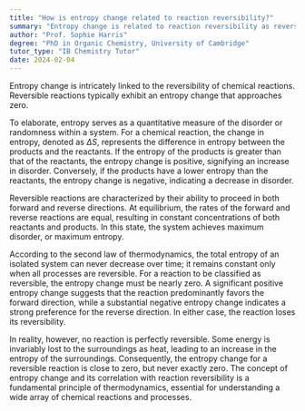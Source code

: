 ```yaml
---
title: "How is entropy change related to reaction reversibility?"
summary: "Entropy change is related to reaction reversibility as reversible reactions tend to have an entropy change close to zero."
author: "Prof. Sophie Harris"
degree: "PhD in Organic Chemistry, University of Cambridge"
tutor_type: "IB Chemistry Tutor"
date: 2024-02-04
---
```


Entropy change is intricately linked to the reversibility of chemical reactions. Reversible reactions typically exhibit an entropy change that approaches zero.

To elaborate, entropy serves as a quantitative measure of the disorder or randomness within a system. For a chemical reaction, the change in entropy, denoted as $\Delta S$, represents the difference in entropy between the products and the reactants. If the entropy of the products is greater than that of the reactants, the entropy change is positive, signifying an increase in disorder. Conversely, if the products have a lower entropy than the reactants, the entropy change is negative, indicating a decrease in disorder.

Reversible reactions are characterized by their ability to proceed in both forward and reverse directions. At equilibrium, the rates of the forward and reverse reactions are equal, resulting in constant concentrations of both reactants and products. In this state, the system achieves maximum disorder, or maximum entropy.

According to the second law of thermodynamics, the total entropy of an isolated system can never decrease over time; it remains constant only when all processes are reversible. For a reaction to be classified as reversible, the entropy change must be nearly zero. A significant positive entropy change suggests that the reaction predominantly favors the forward direction, while a substantial negative entropy change indicates a strong preference for the reverse direction. In either case, the reaction loses its reversibility.

In reality, however, no reaction is perfectly reversible. Some energy is invariably lost to the surroundings as heat, leading to an increase in the entropy of the surroundings. Consequently, the entropy change for a reversible reaction is close to zero, but never exactly zero. The concept of entropy change and its correlation with reaction reversibility is a fundamental principle of thermodynamics, essential for understanding a wide array of chemical reactions and processes.
    